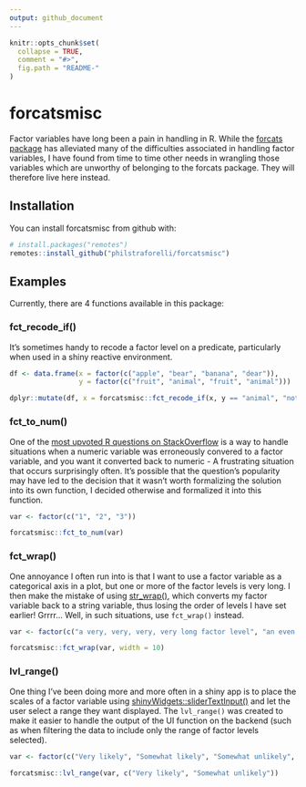 ```yaml
---
output: github_document
---
```


```r
knitr::opts_chunk$set(
  collapse = TRUE,
  comment = "#>",
  fig.path = "README-"
)
```

# forcatsmisc

Factor variables have long been a pain in handling in R. While the [forcats package](http://forcats.tidyverse.org/reference/index.html) has alleviated many of the difficulties associated in handling factor variables, I have found from time to time other needs in wrangling those variables which are unworthy of belonging to the forcats package. They will therefore live here instead.

## Installation

You can install forcatsmisc from github with:

```r
# install.packages("remotes")
remotes::install_github("philstraforelli/forcatsmisc")
```

## Examples

Currently, there are 4 functions available in this package:

### fct_recode_if()

It's sometimes handy to recode a factor level on a predicate, particularly when used in a shiny reactive environment.

```r
df <- data.frame(x = factor(c("apple", "bear", "banana", "dear")),
                 y = factor(c("fruit", "animal", "fruit", "animal")))

dplyr::mutate(df, x = forcatsmisc::fct_recode_if(x, y == "animal", "not a fruit"))
```

### fct_to_num()

One of the [most upvoted R questions on StackOverflow](https://stackoverflow.com/questions/3418128/how-to-convert-a-factor-to-integer-numeric-without-loss-of-information) is a way to handle situations when a numeric variable was erroneously convered to a factor variable, and you want it converted back to numeric - A frustrating situation that occurs surprisingly often. It's possible that the question's popularity may have led to the decision that it wasn't worth formalizing the solution into its own function, I decided otherwise and formalized it into this function. 

```r
var <- factor(c("1", "2", "3"))

forcatsmisc::fct_to_num(var)
```

### fct_wrap()

One annoyance I often run into is that I want to use a factor variable as a categorical axis in a plot, but one or more of the factor levels is very long. I then make the mistake of using [str_wrap()](https://stringr.tidyverse.org/reference/str_wrap.html), which converts my factor variable back to a string variable, thus losing the order of levels I have set earlier! Grrrr... Well, in such situations, use `fct_wrap()` instead.

```r
var <- factor(c("a very, very, very, very long factor level", "an even longer, unbelievably longer, factor level"))

forcatsmisc::fct_wrap(var, width = 10)
```

### lvl_range()

One thing I've been doing more and more often in a shiny app is to place the scales of a factor variable using [shinyWidgets::sliderTextInput()](https://github.com/dreamRs/shinyWidgets#slider-text) and let the user select a range they want displayed. The `lvl_range()` was created to make it easier to handle the output of the UI function on the backend (such as when filtering the data to include only the range of factor levels selected).

```r
var <- factor(c("Very likely", "Somewhat likely", "Somewhat unlikely", "very unlikely"))

forcatsmisc::lvl_range(var, c("Very likely", "Somewhat unlikely"))
```
